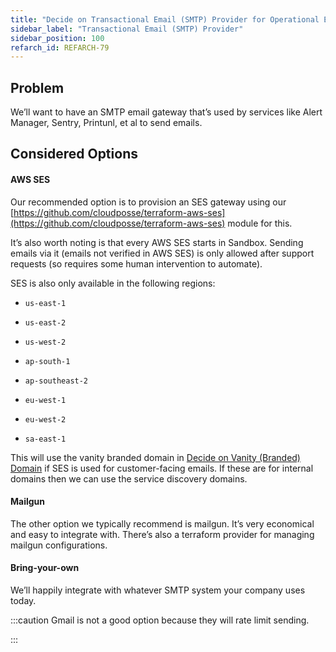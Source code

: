 ```yaml
---
title: "Decide on Transactional Email (SMTP) Provider for Operational Emails"
sidebar_label: "Transactional Email (SMTP) Provider"
sidebar_position: 100
refarch_id: REFARCH-79
---
```


## Problem

We’ll want to have an SMTP email gateway that’s used by services like Alert Manager, Sentry, Printunl, et al to send emails.

## Considered Options

#### AWS SES

Our recommended option is to provision an SES gateway using our [https://github.com/cloudposse/terraform-aws-ses](https://github.com/cloudposse/terraform-aws-ses) module for this.

It’s also worth noting is that every AWS SES starts in Sandbox. Sending emails via it (emails not verified in AWS SES) is only allowed after support requests (so requires some human intervention to automate).

SES is also only available in the following regions:

- `us-east-1`

- `us-east-2`

- `us-west-2`

- `ap-south-1`

- `ap-southeast-2`

- `eu-west-1`

- `eu-west-2`

- `sa-east-1`

This will use the vanity branded domain in [Decide on Vanity (Branded) Domain](/layers/network/design-decisions/decide-on-vanity-branded-domain) if SES is used for customer-facing emails. If these are for internal domains then we can use the service discovery domains.

#### Mailgun

The other option we typically recommend is mailgun. It’s very economical and easy to integrate with. There’s also a terraform provider for managing mailgun configurations.

#### Bring-your-own

We’ll happily integrate with whatever SMTP system your company uses today.

:::caution
Gmail is not a good option because they will rate limit sending.

:::


